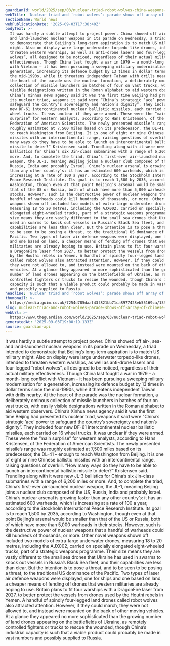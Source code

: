 ```yaml
---
guardianId: world/2025/sep/03/nuclear-triad-robot-wolves-china-weapons-parade
webTitle: 'Nuclear triad and ‘robot wolves’: parade shows off array of Chinese weapons'
sectionName: World news
webPublicationDate: '2025-09-03T17:38:40Z'
bodyText: >-
  It was hardly a subtle attempt to project power. China showed off air-, sea-
  and land-launched nuclear weapons in its parade on Wednesday, a triad intended
  to demonstrate that Beijing’s long-term aspiration is to match US military
  might. Also on display were large underwater torpedo-like drones, intended to
  threaten western warships, as well as anti-drone lasers and four-legged “robot
  wolves”, all designed to be noticed, regardless of their actual military
  effectiveness. Though China last fought a war in 1979 – a month-long conflict
  with Vietnam – it has been pursuing a sweeping military modernisation for a
  generation, increasing its defence budget by 13 times in dollar terms since
  the mid-1990s, while it threatens independent Taiwan with drills nearby. At
  the heart of the parade was the nuclear formation, a deliberately ominous
  collection of missile launchers in batches of four on vast trucks, with easily
  visible designations written in the Roman alphabet to aid western observers.
  China’s Xinhua news agency said it was the first time Beijing had presented
  its nuclear triad, weapons it said were “China’s strategic ‘ace’ power to
  safeguard the country’s sovereignty and nation’s dignity”. They included four
  new DF-61 intercontinental nuclear ballistic missiles, each carried on 16
  wheel trucks. It was unclear if they were armed. These were the “main
  surprise” for western analysts, according to Hans Kristensen, of the
  Federation of American Scientists. The newly presented missile’s range was
  roughly estimated at 7,500 miles based on its predecessor, the DL-41 – enough
  to reach Washington from Beijing. It is one of eight or nine Chinese ballistic
  missiles with an intercontinental range, raising questions of overkill. “How
  many ways do they have to be able to launch an intercontinental ballistic
  missile to deter?” Kristensen said. Trundling along with it were new JL-3
  ballistics for China’s six Jin-class submarines with a range of 6,200 miles or
  more. And, to complete the triad, China’s first-ever air-launched nuclear
  weapon, the JL-1, meaning Beijing joins a nuclear club composed of the US,
  Russia, India and probably Israel. China’s nuclear arsenal is growing faster
  than any other country’s: it has an estimated 600 warheads, which is
  increasing at a rate of 100 a year, according to the Stockholm International
  Peace Research Institute. Its goal is to reach 1,500 by 2035, according to
  Washington, though even at that point Beijing’s arsenal would be smaller than
  that of the US or Russia, both of which have more than 5,000 warheads in their
  stocks. However, such is the destructive power of nuclear weapons that a
  handful of warheads could kill hundreds of thousands, or more. Other novel
  weapons shown off included two models of extra-large underwater drones,
  measuring 18 to 20 metres, including the AJX002, carried on specially
  elongated eight-wheeled trucks, part of a strategic weapons programme. Their
  size means they are vastly different to the small sea drones that Ukraine has
  used in swarms to knock out vessels in Russia’s Black Sea fleet, and their
  capabilities are less than clear. But the intention is to pose a threat, and
  to be seen to be posing a threat, to the traditional US dominance of the
  Pacific. Two types of laser air defence weapons were displayed, one for ships
  and one based on land, a cheaper means of fending off drones that western
  militaries are already hoping to use. Britain plans to fit four warships with
  a DragonFire laser from 2027, to better protect the vessels from drones used
  by the Houthi rebels in Yemen. A handful of spindly four-legged land drones
  called robot wolves also attracted attention. However, if they could march,
  they were not allowed to, and instead were mounted on the back of other moving
  vehicles. At a glance they appeared no more sophisticated than the growing
  number of land drones appearing on the battlefields of Ukraine, as remotely
  controlled fighters or trucks to rescue the wounded, though China’s industrial
  capacity is such that a viable product could probably be made in vast numbers
  and possibly supplied to Russia.
headline: 'Nuclear triad and ‘robot wolves’: parade shows off array of Chinese weapons'
thumbnail: >-
  https://media.guim.co.uk/7254d785daaf43f821bb71ca8977428eb55169ca/135_0_3252_2602/500.jpg
slug: nuclear-triad-and-robot-wolves-parade-shows-off-array-of-chinese-weapons
webUrl: >-
  https://www.theguardian.com/world/2025/sep/03/nuclear-triad-robot-wolves-china-weapons-parade
generatedAt: '2025-09-03T19:00:19.133Z'
source: guardian-api
---
```

It was hardly a subtle attempt to project power. China showed off air-, sea- and land-launched nuclear weapons in its parade on Wednesday, a triad intended to demonstrate that Beijing’s long-term aspiration is to match US military might. Also on display were large underwater torpedo-like drones, intended to threaten western warships, as well as anti-drone lasers and four-legged “robot wolves”, all designed to be noticed, regardless of their actual military effectiveness. Though China last fought a war in 1979 – a month-long conflict with Vietnam – it has been pursuing a sweeping military modernisation for a generation, increasing its defence budget by 13 times in dollar terms since the mid-1990s, while it threatens independent Taiwan with drills nearby. At the heart of the parade was the nuclear formation, a deliberately ominous collection of missile launchers in batches of four on vast trucks, with easily visible designations written in the Roman alphabet to aid western observers. China’s Xinhua news agency said it was the first time Beijing had presented its nuclear triad, weapons it said were “China’s strategic ‘ace’ power to safeguard the country’s sovereignty and nation’s dignity”. They included four new DF-61 intercontinental nuclear ballistic missiles, each carried on 16 wheel trucks. It was unclear if they were armed. These were the “main surprise” for western analysts, according to Hans Kristensen, of the Federation of American Scientists. The newly presented missile’s range was roughly estimated at 7,500 miles based on its predecessor, the DL-41 – enough to reach Washington from Beijing. It is one of eight or nine Chinese ballistic missiles with an intercontinental range, raising questions of overkill. “How many ways do they have to be able to launch an intercontinental ballistic missile to deter?” Kristensen said. Trundling along with it were new JL-3 ballistics for China’s six Jin-class submarines with a range of 6,200 miles or more. And, to complete the triad, China’s first-ever air-launched nuclear weapon, the JL-1, meaning Beijing joins a nuclear club composed of the US, Russia, India and probably Israel. China’s nuclear arsenal is growing faster than any other country’s: it has an estimated 600 warheads, which is increasing at a rate of 100 a year, according to the Stockholm International Peace Research Institute. Its goal is to reach 1,500 by 2035, according to Washington, though even at that point Beijing’s arsenal would be smaller than that of the US or Russia, both of which have more than 5,000 warheads in their stocks. However, such is the destructive power of nuclear weapons that a handful of warheads could kill hundreds of thousands, or more. Other novel weapons shown off included two models of extra-large underwater drones, measuring 18 to 20 metres, including the AJX002, carried on specially elongated eight-wheeled trucks, part of a strategic weapons programme. Their size means they are vastly different to the small sea drones that Ukraine has used in swarms to knock out vessels in Russia’s Black Sea fleet, and their capabilities are less than clear. But the intention is to pose a threat, and to be seen to be posing a threat, to the traditional US dominance of the Pacific. Two types of laser air defence weapons were displayed, one for ships and one based on land, a cheaper means of fending off drones that western militaries are already hoping to use. Britain plans to fit four warships with a DragonFire laser from 2027, to better protect the vessels from drones used by the Houthi rebels in Yemen. A handful of spindly four-legged land drones called robot wolves also attracted attention. However, if they could march, they were not allowed to, and instead were mounted on the back of other moving vehicles. At a glance they appeared no more sophisticated than the growing number of land drones appearing on the battlefields of Ukraine, as remotely controlled fighters or trucks to rescue the wounded, though China’s industrial capacity is such that a viable product could probably be made in vast numbers and possibly supplied to Russia.
